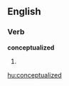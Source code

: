 
==English==

===Verb===
'''conceptualized'''

# {{past of|[[conceptualize]]}}

[[hu:conceptualized]]
